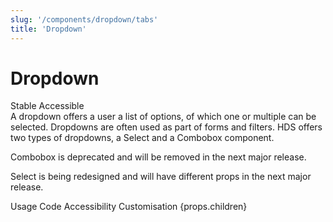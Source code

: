 ```yaml
---
slug: '/components/dropdown/tabs'
title: 'Dropdown'
---
```



# Dropdown

<div class="status-label-description">
  <StatusLabel type="info">Stable</StatusLabel>
  <StatusLabel type="success" style={{ marginLeft: 'var(--spacing-xs)' }}>
    Accessible
  </StatusLabel>
  <StatusLabelTooltip />
</div>

<LeadParagraph>
  A dropdown offers a user a list of options, of which one or multiple can be selected. Dropdowns are often used as part
  of forms and filters. HDS offers two types of dropdowns, a Select and a Combobox component.
</LeadParagraph>

<Notification type="alert" label="Dropdowns are deprecated" className="siteNotification">
  <p>Combobox is deprecated and will be removed in the next major release.</p>
  <p>Select is being redesigned and will have different props in the next major release.</p>
</Notification>

<PageTabs pageContext={props.pageContext}>
  <PageTabs.TabList>
    <PageTabs.Tab href="/">Usage</PageTabs.Tab>
    <PageTabs.Tab href="/code">Code</PageTabs.Tab>
    <PageTabs.Tab href="/accessibility">Accessibility</PageTabs.Tab>
    <PageTabs.Tab href="/customisation">Customisation</PageTabs.Tab>
  </PageTabs.TabList>
  <PageTabs.TabPanel>{props.children}</PageTabs.TabPanel>
</PageTabs>
